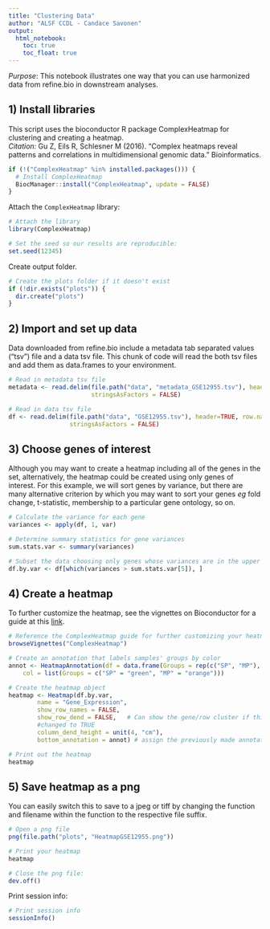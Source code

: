 ```yaml
---
title: "Clustering Data"
author: "ALSF CCDL - Candace Savonen"
output:   
  html_notebook: 
    toc: true
    toc_float: true
---
```


*Purpose*: This notebook illustrates one way that you can use harmonized data 
from refine.bio in downstream analyses.

## 1) Install libraries
This script uses the bioconductor R package ComplexHeatmap for clustering and 
creating a heatmap.
<br/> <i> Citation:</i> Gu Z, Eils R, Schlesner M (2016). “Complex heatmaps 
reveal patterns and correlations in multidimensional genomic data.” Bioinformatics.

```r
if (!("ComplexHeatmap" %in% installed.packages())) {
  # Install ComplexHeatmap
  BiocManager::install("ComplexHeatmap", update = FALSE)
}
```

Attach the `ComplexHeatmap` library:

```r
# Attach the library
library(ComplexHeatmap)

# Set the seed so our results are reproducible:
set.seed(12345)
```

Create output folder.

```r
# Create the plots folder if it doesn't exist
if (!dir.exists("plots")) {
  dir.create("plots")
}
```

## 2) Import and set up data
Data downloaded from refine.bio include a metadata tab separated values ("tsv")
file and a data tsv file. This chunk of code will read the both tsv files and 
add them as data.frames to your environment.

```r
# Read in metadata tsv file
metadata <- read.delim(file.path("data", "metadata_GSE12955.tsv"), header=TRUE, 
                       stringsAsFactors = FALSE)

# Read in data tsv file
df <- read.delim(file.path("data", "GSE12955.tsv"), header=TRUE, row.names= 1, 
                 stringsAsFactors = FALSE)
```

## 3) Choose genes of interest
Although you may want to create a heatmap including all of the genes in the set,
alternatively, the heatmap could be created using only genes of interest. 
For this example, we will sort genes by variance, but there are many alternative
criterion by which you may want to sort your genes <i>eg</i> fold change,
t-statistic, membership to a particular gene ontology, so on. 

```r
# Calculate the variance for each gene
variances <- apply(df, 1, var)

# Determine summary statistics for gene variances
sum.stats.var <- summary(variances)

# Subset the data choosing only genes whose variances are in the upper quartile
df.by.var <- df[which(variances > sum.stats.var[5]), ]
```

## 4) Create a heatmap
To further customize the heatmap, see the vignettes on Bioconductor for a guide 
at this [link](https://bioconductor.org/packages/devel/bioc/vignettes/ComplexHeatmap/inst/doc/s1.introduction.html).

```r
# Reference the ComplexHeatmap guide for further customizing your heatmap
browseVignettes("ComplexHeatmap")

# Create an annotation that labels samples' groups by color
annot <- HeatmapAnnotation(df = data.frame(Groups = rep(c("SP", "MP"), each = 2)),
    col = list(Groups = c("SP" = "green", "MP" = "orange")))

# Create the heatmap object
heatmap <- Heatmap(df.by.var, 
        name = "Gene_Expression",
        show_row_names = FALSE,
        show_row_dend = FALSE,   # Can show the gene/row cluster if this is 
        #changed to TRUE
        column_dend_height = unit(4, "cm"),
        bottom_annotation = annot) # assign the previously made annotation object

# Print out the heatmap
heatmap
```

## 5) Save heatmap as a png
You can easily switch this to save to a jpeg or tiff by changing the function 
and filename within the function to the respective file suffix.

```r
# Open a png file
png(file.path("plots", "HeatmapGSE12955.png"))

# Print your heatmap
heatmap

# Close the png file:
dev.off()
```

Print session info:

```r
# Print session info 
sessionInfo()
```
